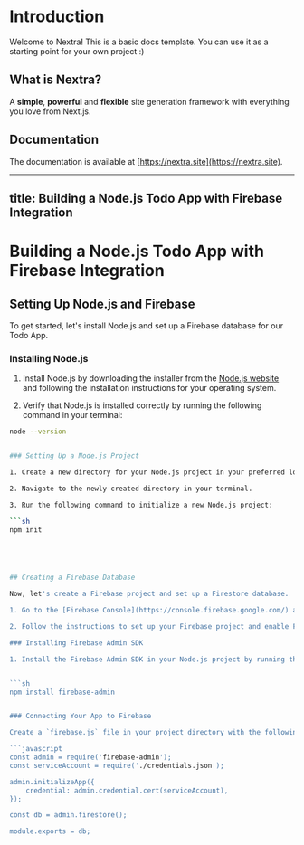# Introduction
 
Welcome to Nextra! This is a basic docs template. You can use it as a starting point for your own project :)

## What is Nextra?

A **simple**, **powerful** and **flexible** site generation framework with everything you love from Next.js.

## Documentation

The documentation is available at [https://nextra.site](https://nextra.site).


---
title: Building a Node.js Todo App with Firebase Integration
---

# Building a Node.js Todo App with Firebase Integration

## Setting Up Node.js and Firebase

To get started, let's install Node.js and set up a Firebase database for our Todo App.

### Installing Node.js

1. Install Node.js by downloading the installer from the [Node.js website](https://nodejs.org/en/download) and following the installation instructions for your operating system.

2. Verify that Node.js is installed correctly by running the following command in your terminal:

```sh
node --version


### Setting Up a Node.js Project

1. Create a new directory for your Node.js project in your preferred location.

2. Navigate to the newly created directory in your terminal.

3. Run the following command to initialize a new Node.js project:

```sh
npm init





## Creating a Firebase Database

Now, let's create a Firebase project and set up a Firestore database.

1. Go to the [Firebase Console](https://console.firebase.google.com/) and create a new project.

2. Follow the instructions to set up your Firebase project and enable Firestore as the database.

### Installing Firebase Admin SDK

1. Install the Firebase Admin SDK in your Node.js project by running the following command in your terminal:


```sh
npm install firebase-admin


### Connecting Your App to Firebase

Create a `firebase.js` file in your project directory with the following content:

```javascript
const admin = require('firebase-admin');
const serviceAccount = require('./credentials.json');

admin.initializeApp({
    credential: admin.credential.cert(serviceAccount),
});

const db = admin.firestore();

module.exports = db;





